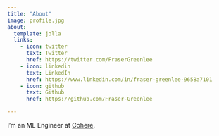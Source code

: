 ```yaml
---
title: "About"
image: profile.jpg
about:
  template: jolla
  links:
    - icon: twitter
      text: Twitter
      href: https://twitter.com/FraserGreenlee
    - icon: linkedin
      text: LinkedIn
      href: https://www.linkedin.com/in/fraser-greenlee-9658a7101
    - icon: github
      text: Github
      href: https://github.com/Fraser-Greenlee

---
```


I'm an ML Engineer at [Cohere](https://cohere.ai).
